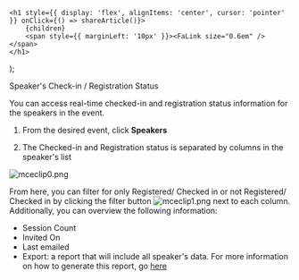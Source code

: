 

    <h1 style={{ display: 'flex', alignItems: 'center', cursor: 'pointer' }} onClick={() => shareArticle()}>
        {children} 
        <span style={{ marginLeft: '10px' }}><FaLink size="0.6em" /></span>
    </h1>
);

<ToastContainer />

<ClickableTitle>Speaker's Check-in / Registration Status</ClickableTitle>




You can access real-time checked-in and registration status information for the speakers in the event. 


1. From the desired event, click **Speakers**


2. The Checked-in and Registration status is separated by columns in the speaker's list 


![mceclip0.png](../../../resources/article-images/12910593717523-Speaker-s-Check-in-Registration-Status_1.png)


From here, you can filter for only Registered/ Checked in or not Registered/ Checked in by clicking the filter button ![mceclip1.png](../../../resources/article-images/12910593717523-Speaker-s-Check-in-Registration-Status_2.png) next to each column. Additionally, you can overview the following information: 


* Session Count
* Invited On
* Last emailed
* Export: a report that will include all speaker's data. For more information on how to generate this report, go [here](https://docs-for-customers.slayte.com/hc/en-us/articles/12910558222867)


